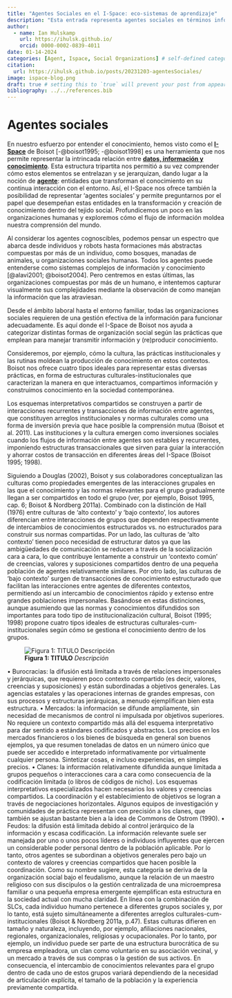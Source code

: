 ```yaml
---
title: "Agentes Sociales en el I-Space: eco-sistemas de aprendizaje"
description: "Esta entrada representa agentes sociales en términos informacionales utilizado el I-Space."
author:
  - name: Ian Hulskamp
    url: https://ihulsk.github.io/
    orcid: 0000-0002-0839-4011
date: 01-14-2024
categories: [Agent, Ispace, Social Organizations] # self-defined categories
citation: 
  url: https://ihulsk.github.io/posts/20231203-agentesSociales/ 
image: ispace-blog.png
draft: true # setting this to `true` will prevent your post from appearing on your listing page until you're ready!
bibliography: ../../references.bib
---
```


# Agentes sociales

En nuestro esfuerzo por entender el conocimiento, hemos visto como el [**I-Space**](../20231027-ispaceBasics/index.qmd) de Boisot [-@boisot1995; -@boisot1998] es una herramienta que nos permite representar la intrincada relación entre [**datos, información y conocimiento**](../20231111-dataInformationKnowledge/index.qmd). Esta estructura tripartita nos permitió a su vez comprender cómo estos elementos se entrelazan y se jerarquizan, dando lugar a la noción de [**agente**](../20231111-dataInformationKnowledge/index.qmd): entidades que transforman el conocimiento en su continua interacción con el entorno. Así, el I-Space nos ofrece también la posibilidad de representar 'agentes sociales' y permite preguntarnos por el papel que desempeñan estas entidades en la transformación y creación de conocimiento dentro del tejido social. Profundicemos un poco en las organizaciones humanas y exploremos cómo el flujo de información moldea nuestra comprensión del mundo.

Al considerar los agentes cognoscibles, podemos pensar un espectro que abarca desde individuos y robots hasta formaciones más abstractas compuestas por más de un individuo, como bosques, manadas de animales, u organizaciones sociales humanas. Todos los agentes puede entenderse como sistemas complejos de información y conocimiento [@alavi2001; @boisot2004]. Pero centremos en estas últimas, las organizaciones compuestas por más de un humano, e intentemos capturar visualmente sus complejidades mediante la observación de como manejan la información que las atraviesan.

Desde el ámbito laboral hasta el entorno familiar, todas las organizaciones sociales requieren de una gestión efectiva de la información para funcionar adecuadamente. Es aquí donde el I-Space de Boisot nos ayuda a categorizar distintas formas de organización social según las prácticas que emplean para manejar transmitir información y (re)producir conocimiento.

Consideremos, por ejemplo, cómo la cultura, las prácticas institucionales y las rutinas moldean la producción de conocimiento en estos contextos. Boisot nos ofrece cuatro tipos ideales para representar estas diversas prácticas, en forma de estructuras culturales-institucionales que caracterizan la manera en que interactuamos, compartimos información y construimos conocimiento en la sociedad contemporánea.

Los esquemas interpretativos compartidos se construyen a partir de interacciones recurrentes y transacciones de información entre agentes, que constituyen arreglos institucionales y normas culturales como una forma de inversión previa que hace posible la comprensión mutua (Boisot et al. 2011). Las instituciones y la cultura emergen como inversiones sociales cuando los flujos de información entre agentes son estables y recurrentes, imponiendo estructuras transaccionales que sirven para guiar la interacción y ahorrar costos de transacción en diferentes áreas del I-Space (Boisot 1995; 1998).

Siguiendo a Douglas (2002), Boisot y sus colaboradores conceptualizan las culturas como propiedades emergentes de las interacciones grupales en las que el conocimiento y las normas relevantes para el grupo gradualmente llegan a ser compartidos en todo el grupo (ver, por ejemplo, Boisot 1995, cap. 6; Boisot & Nordberg 2011a). Combinado con la distinción de Hall (1976) entre culturas de 'alto contexto' y 'bajo contexto', los autores diferencian entre interacciones de grupos que dependen respectivamente de intercambios de conocimientos estructurados vs. no estructurados para construir sus normas compartidas. Por un lado, las culturas de 'alto contexto' tienen poco necesidad de estructurar datos ya que las ambigüedades de comunicación se reducen a través de la socialización cara a cara, lo que contribuye lentamente a construir un 'contexto común' de creencias, valores y suposiciones compartidos dentro de una pequeña población de agentes relativamente similares. Por otro lado, las culturas de 'bajo contexto' surgen de transacciones de conocimiento estructurado que facilitan las interacciones entre agentes de diferentes contextos, permitiendo así un intercambio de conocimientos rápido y extenso entre grandes poblaciones impersonales. Basándose en estas distinciones, aunque asumiendo que las normas y conocimientos difundidos son importantes para todo tipo de institucionalización cultural, Boisot (1995; 1998) propone cuatro tipos ideales de estructuras culturales-cum-institucionales según cómo se gestiona el conocimiento dentro de los grupos.

![**Figura 1: TITULO** *Descripción*](culturas.png){fig-align="center"}



• Burocracias: la difusión está limitada a través de relaciones impersonales y jerárquicas, que requieren poco contexto compartido (es decir, valores, creencias y suposiciones) y están subordinadas a objetivos generales. Las agencias estatales y las operaciones internas de grandes empresas, con sus procesos y estructuras jerárquicas, a menudo ejemplifican bien esta estructura.
• Mercados: la información se difunde ampliamente, sin necesidad de mecanismos de control ni impulsada por objetivos superiores. No requiere un contexto compartido más allá del esquema interpretativo para dar sentido a estándares codificados y abstractos. Los precios en los mercados financieros o los bienes de búsqueda en general son buenos ejemplos, ya que resumen toneladas de datos en un número único que puede ser accedido e interpretado informativamente por virtualmente cualquier persona. Sintetizar cosas, e incluso experiencias, en simples precios. 
• Clanes: la información relativamente difundida aunque limitada a grupos pequeños o interacciones cara a cara como consecuencia de la codificación limitada (o libros de códigos de nicho). Los esquemas interpretativos especializados hacen necesarios los valores y creencias compartidos. La coordinación y el establecimiento de objetivos se logran a través de negociaciones horizontales. Algunos equipos de investigación y comunidades de práctica representan con precisión a los clanes, que también se ajustan bastante bien a la idea de Commons de Ostrom (1990).
• Feudos: la difusión está limitada debido al control jerárquico de la información y escasa codificación. La información relevante suele ser manejada por uno o unos pocos líderes o individuos influyentes que ejercen un considerable poder personal dentro de la población aplicable. Por lo tanto, otros agentes se subordinan a objetivos generales pero bajo un contexto de valores y creencias compartidos que hacen posible la coordinación. Como su nombre sugiere, esta categoría se deriva de la organización social bajo el feudalismo, aunque la relación de un maestro religioso con sus discípulos o la gestión centralizada de una microempresa familiar o una pequeña empresa emergente ejemplifican esta estructura en la sociedad actual con mucha claridad.
En línea con la combinación de SLCs, cada individuo humano pertenece a diferentes grupos sociales y, por lo tanto, está sujeto simultáneamente a diferentes arreglos culturales-cum-institucionales (Boisot & Nordberg 2011a, p.47). Estas culturas difieren en tamaño y naturaleza, incluyendo, por ejemplo, afiliaciones nacionales, regionales, organizacionales, religiosas y ocupacionales. Por lo tanto, por ejemplo, un individuo puede ser parte de una estructura burocrática de su empresa empleadora, un clan como voluntario en su asociación vecinal, y un mercado a través de sus compras o la gestión de sus activos. En consecuencia, el intercambio de conocimientos relevantes para el grupo dentro de cada uno de estos grupos variará dependiendo de la necesidad de articulación explícita, el tamaño de la población y la experiencia previamente compartida.